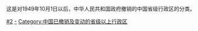 这是对1949年10月1日以后，中华人民共和国政府撤销的中国省级行政区的分类。

[[Category:已撤销的中华人民共和国行政区划单位|#2]]
[[Category:中华人民共和国省级行政区|-]]
[[Category:中国已撤销及变动的省级以上行政区|Category:中国已撤销及变动的省级以上行政区]]